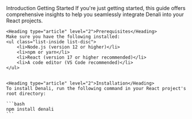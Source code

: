 
<Meta title="Denali/Getting Started" />

<Unstyled>
    <Subheading>Introduction</Subheading>
    <Heading type="article" level="1">Getting Started</Heading>
    <Lead>If you're just getting started, this guide offers comprehensive insights to help you seamlessly integrate Denali into your React projects.</Lead>

    <Heading type="article" level="2">Prerequisites</Heading>
    Make sure you have the following installed:
    <ul class="list-inside list-disc">
        <li>Node.js (version 12 or higher)</li>
        <li>npm or yarn</li>
        <li>React (version 17 or higher recommended)</li>
        <li>A code editor (VS Code recommended)</li>
    </ul>


    <Heading type="article" level="2">Installation</Heading>
    To install Denali, run the following command in your React project's root directory:

    ```bash
    npm install denali
    ```

</Unstyled>
